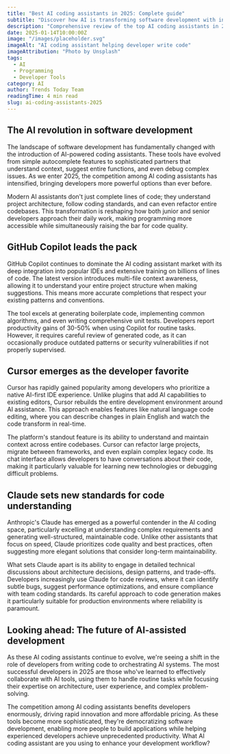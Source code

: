 ```yaml
---
title: "Best AI coding assistants in 2025: Complete guide"
subtitle: "Discover how AI is transforming software development with intelligent code completion"
description: "Comprehensive review of the top AI coding assistants in 2025, including GitHub Copilot, Cursor, and Claude. Learn which tool best fits your development workflow."
date: 2025-01-14T10:00:00Z
image: "/images/placeholder.svg"
imageAlt: "AI coding assistant helping developer write code"
imageAttribution: "Photo by Unsplash"
tags:
  - AI
  - Programming
  - Developer Tools
category: AI
author: Trends Today Team
readingTime: 4 min read
slug: ai-coding-assistants-2025
---
```


## The AI revolution in software development

The landscape of software development has fundamentally changed with the introduction of AI-powered coding assistants. These tools have evolved from simple autocomplete features to sophisticated partners that understand context, suggest entire functions, and even debug complex issues. As we enter 2025, the competition among AI coding assistants has intensified, bringing developers more powerful options than ever before.

Modern AI assistants don't just complete lines of code; they understand project architecture, follow coding standards, and can even refactor entire codebases. This transformation is reshaping how both junior and senior developers approach their daily work, making programming more accessible while simultaneously raising the bar for code quality.

## GitHub Copilot leads the pack

GitHub Copilot continues to dominate the AI coding assistant market with its deep integration into popular IDEs and extensive training on billions of lines of code. The latest version introduces multi-file context awareness, allowing it to understand your entire project structure when making suggestions. This means more accurate completions that respect your existing patterns and conventions.

The tool excels at generating boilerplate code, implementing common algorithms, and even writing comprehensive unit tests. Developers report productivity gains of 30-50% when using Copilot for routine tasks. However, it requires careful review of generated code, as it can occasionally produce outdated patterns or security vulnerabilities if not properly supervised.

## Cursor emerges as the developer favorite

Cursor has rapidly gained popularity among developers who prioritize a native AI-first IDE experience. Unlike plugins that add AI capabilities to existing editors, Cursor rebuilds the entire development environment around AI assistance. This approach enables features like natural language code editing, where you can describe changes in plain English and watch the code transform in real-time.

The platform's standout feature is its ability to understand and maintain context across entire codebases. Cursor can refactor large projects, migrate between frameworks, and even explain complex legacy code. Its chat interface allows developers to have conversations about their code, making it particularly valuable for learning new technologies or debugging difficult problems.

## Claude sets new standards for code understanding

Anthropic's Claude has emerged as a powerful contender in the AI coding space, particularly excelling at understanding complex requirements and generating well-structured, maintainable code. Unlike other assistants that focus on speed, Claude prioritizes code quality and best practices, often suggesting more elegant solutions that consider long-term maintainability.

What sets Claude apart is its ability to engage in detailed technical discussions about architecture decisions, design patterns, and trade-offs. Developers increasingly use Claude for code reviews, where it can identify subtle bugs, suggest performance optimizations, and ensure compliance with team coding standards. Its careful approach to code generation makes it particularly suitable for production environments where reliability is paramount.

## Looking ahead: The future of AI-assisted development

As these AI coding assistants continue to evolve, we're seeing a shift in the role of developers from writing code to orchestrating AI systems. The most successful developers in 2025 are those who've learned to effectively collaborate with AI tools, using them to handle routine tasks while focusing their expertise on architecture, user experience, and complex problem-solving.

The competition among AI coding assistants benefits developers enormously, driving rapid innovation and more affordable pricing. As these tools become more sophisticated, they're democratizing software development, enabling more people to build applications while helping experienced developers achieve unprecedented productivity. What AI coding assistant are you using to enhance your development workflow?